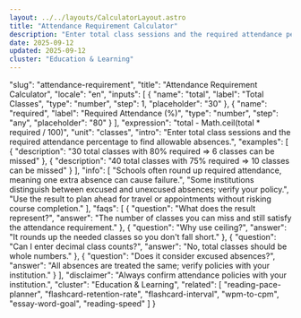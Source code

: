 ```yaml
---
layout: ../../layouts/CalculatorLayout.astro
title: "Attendance Requirement Calculator"
description: "Enter total class sessions and the required attendance percentage to find allowable absences."
date: 2025-09-12
updated: 2025-09-12
cluster: "Education & Learning"
---
```


  "slug": "attendance-requirement",
  "title": "Attendance Requirement Calculator",
  "locale": "en",
  "inputs": [
    {
      "name": "total",
      "label": "Total Classes",
      "type": "number",
      "step": 1,
      "placeholder": "30"
    },
    {
      "name": "required",
      "label": "Required Attendance (%)",
      "type": "number",
      "step": "any",
      "placeholder": "80"
    }
  ],
  "expression": "total - Math.ceil(total * required / 100)",
  "unit": "classes",
  "intro": "Enter total class sessions and the required attendance percentage to find allowable absences.",
  "examples": [
    {
      "description": "30 total classes with 80% required ⇒ 6 classes can be missed"
    },
    {
      "description": "40 total classes with 75% required ⇒ 10 classes can be missed"
    }
  ],
  "info": [
    "Schools often round up required attendance, meaning one extra absence can cause failure.",
    "Some institutions distinguish between excused and unexcused absences; verify your policy.",
    "Use the result to plan ahead for travel or appointments without risking course completion."
  ],
  "faqs": [
    {
      "question": "What does the result represent?",
      "answer": "The number of classes you can miss and still satisfy the attendance requirement."
    },
    {
      "question": "Why use ceiling?",
      "answer": "It rounds up the needed classes so you don't fall short."
    },
    {
      "question": "Can I enter decimal class counts?",
      "answer": "No, total classes should be whole numbers."
    },
    {
      "question": "Does it consider excused absences?",
      "answer": "All absences are treated the same; verify policies with your institution."
    }
  ],
  "disclaimer": "Always confirm attendance policies with your institution.",
  "cluster": "Education & Learning",
  "related": [
    "reading-pace-planner",
    "flashcard-retention-rate",
    "flashcard-interval",
    "wpm-to-cpm",
    "essay-word-goal",
    "reading-speed"
  ]
}

<Calculator schema={schema} />
